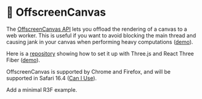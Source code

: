 
# 🙈 OffscreenCanvas

The [OffscreenCanvas API](https://developer.mozilla.org/en-US/docs/Web/API/OffscreenCanvas) lets you offload the rendering of a canvas to a web worker. This is useful if you want to avoid blocking the main thread and causing jank in your canvas when performing heavy computations ([demo](https://threejs.org/examples/webgl_worker_offscreencanvas.html)).

Here is a [repository](https://github.com/F-loat/offscreen-canvas-demo) showing how to set it up with Three.js and React Three Fiber ([demo](https://f-loat.github.io/offscreen-canvas-demo/three-fiber6-offscreen)).

OffscreenCanvas is supported by Chrome and Firefox, and will be supported in Safari 16.4 ([Can I Use](https://caniuse.com/offscreencanvas)).

<Todo>Add a minimal R3F example.</Todo>
